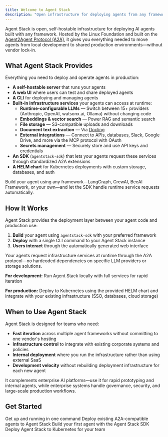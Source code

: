 ```yaml
---
title: Welcome to Agent Stack
description: "Open infrastructure for deploying agents from any framework"
---
```


Agent Stack is open, self-hostable infrastructure for deploying AI agents built with any framework. Hosted by the Linux Foundation and built on the [Agent2Agent Protocol (A2A)](https://a2a-protocol.org/), it gives you everything needed to move agents from local development to shared production environments—without vendor lock-in.

## What Agent Stack Provides

Everything you need to deploy and operate agents in production:

- **A self-hostable server** that runs your agents  
- **A web UI** where users can test and share deployed agents  
- **A CLI** for deploying and managing agents  
- **Built-in infrastructure services** your agents can access at runtime:
  - **Runtime-configurable LLMs** — Switch between 15+ providers (Anthropic, OpenAI, watsonx.ai, Ollama) without changing code  
  - **Embeddings & vector search** — Power RAG and semantic search  
  - **File storage** — S3-compatible uploads and downloads  
  - **Document text extraction** — Via [Docling](https://www.docling.ai/)  
  - **External integrations** — Connect to APIs, databases, Slack, Google Drive, and more via the MCP protocol with OAuth  
  - **Secrets management** — Securely store and use API keys and credentials  
- **An SDK** (`agentstack-sdk`) that lets your agents request these services through standardized A2A extensions  
- **A HELM chart** for Kubernetes deployments with custom storage, databases, and auth  

Build your agent using any framework—LangGraph, CrewAI, BeeAI Framework, or your own—and let the SDK handle runtime service requests automatically.

## How It Works

Agent Stack provides the deployment layer between your agent code and production use:

1. **Build** your agent using `agentstack-sdk` with your preferred framework
2. **Deploy** with a single CLI command to your Agent Stack instance
3. **Users interact** through the automatically generated web interface

Your agents request infrastructure services at runtime through the A2A protocol—no hardcoded dependencies on specific LLM providers or storage solutions.

**For development:** Run Agent Stack locally with full services for rapid iteration

**For production:** Deploy to Kubernetes using the provided HELM chart and integrate with your existing infrastructure (SSO, databases, cloud storage)

## When to Use Agent Stack

Agent Stack is designed for teams who need:

- **Fast iteration** across multiple agent frameworks without committing to one vendor's hosting
- **Infrastructure control** to integrate with existing corporate systems and policies
- **Internal deployment** where you run the infrastructure rather than using external SaaS
- **Development velocity** without rebuilding deployment infrastructure for each new agent

It complements enterprise AI platforms—use it for rapid prototyping and internal agents, while enterprise systems handle governance, security, and large-scale production workflows.

## Get Started

<CardGroup cols={2}>
  <Card title="Quickstart" icon="rocket" href="/introduction/quickstart">
    Get up and running in one command
  </Card>
  <Card title="Connect A2A Agents" icon="plug" href="/introduction/connect-a2a-agents">
    Deploy existing A2A-compatible agents to Agent Stack
  </Card>
  <Card title="Start Building Agents" icon="code" href="/introduction/start-building-agents">
    Build your first agent with the Agent Stack SDK
  </Card>
  <Card title="Deploy to Production" icon="server" href="/how-to/deployment-guide">
    Deploy Agent Stack to Kubernetes for your team
  </Card>
</CardGroup>